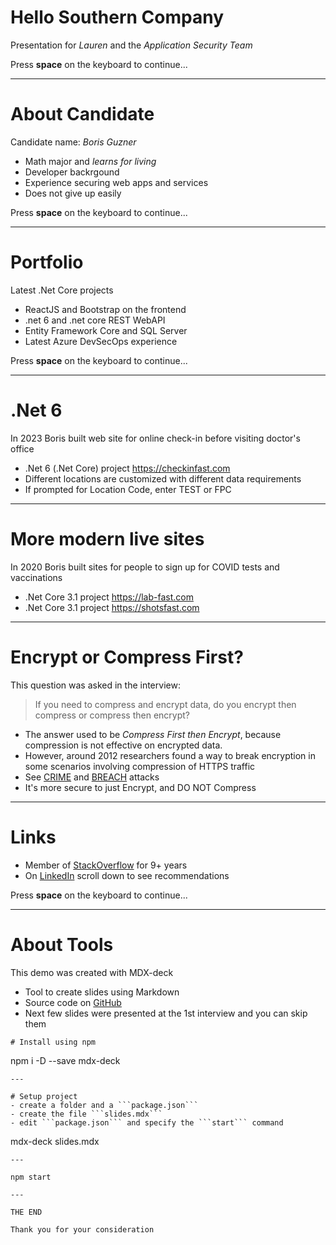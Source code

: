 # Hello Southern Company
Presentation for *Lauren* and the *Application Security Team*

Press **space** on the keyboard to continue...

--- 
# About Candidate

Candidate name: *Boris Guzner*

<Steps>

- Math major and *learns for living*
- Developer backrgound
- Experience securing web apps and services
- Does not give up easily

</Steps>

Press **space** on the keyboard to continue...

--- 
# Portfolio
Latest .Net Core projects

<Steps>

- ReactJS and Bootstrap on the frontend
- .net 6 and .net core REST WebAPI
- Entity Framework Core and SQL Server 
- Latest Azure DevSecOps experience 

</Steps>

Press **space** on the keyboard to continue...

--- 
# .Net 6

In 2023 Boris built web site for online check-in before visiting doctor's office

- .Net 6 (.Net Core) project https://checkinfast.com
- Different locations are customized with different data requirements
- If prompted for Location Code, enter TEST or FPC

--- 

# More modern live sites

In 2020 Boris built sites for people to sign up for COVID tests and vaccinations

- .Net Core 3.1 project https://lab-fast.com
- .Net Core 3.1 project https://shotsfast.com

--- 

# Encrypt or Compress First?
This question was asked in the interview: 

>If you need to compress and encrypt data, do you encrypt then compress or compress then encrypt?

<Steps>

- The answer used to be *Compress First then Encrypt*, because compression is not effective on encrypted data.
- However, around 2012 researchers found a way to break encryption in some scenarios involving compression of HTTPS traffic
- See [CRIME](https://en.wikipedia.org/wiki/CRIME) and [BREACH](https://github.com/nealharris/BREACH) attacks
- It's more secure to just Encrypt, and DO NOT Compress

</Steps>

--- 
# Links

<Steps>

- Member of [StackOverflow](https://stackoverflow.com/users/3220060/regmagik) for 9+ years
- On [LinkedIn](https://www.linkedin.com/in/borisguzner/) scroll down to see recommendations

</Steps>

Press **space** on the keyboard to continue...

--- 

# About Tools
This demo was created with MDX-deck

<Steps>

- Tool to create slides using Markdown 
- Source code on [GitHub](https://github.com/regmagik/slide)
- Next few slides were presented at the 1st interview and you can skip them

</Steps>

```
# Install using npm
```
npm i -D --save mdx-deck
```
--- 

# Setup project
- create a folder and a ```package.json```
- create the file ```slides.mdx``` 
- edit ```package.json``` and specify the ```start``` command
```
mdx-deck slides.mdx
```
--- 

npm start

---

THE END

Thank you for your consideration
